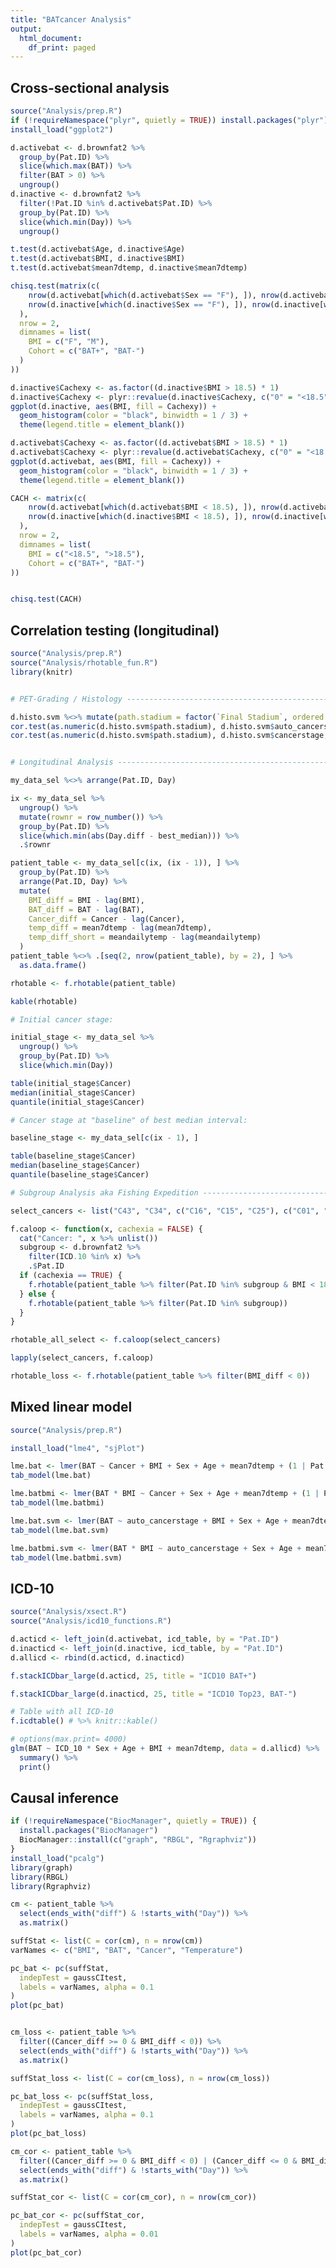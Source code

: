```yaml
---
title: "BATcancer Analysis"
output:
  html_document:
    df_print: paged
---
```


## Cross-sectional analysis

```r
source("Analysis/prep.R")
if (!requireNamespace("plyr", quietly = TRUE)) install.packages("plyr")
install_load("ggplot2")

d.activebat <- d.brownfat2 %>%
  group_by(Pat.ID) %>%
  slice(which.max(BAT)) %>%
  filter(BAT > 0) %>%
  ungroup()
d.inactive <- d.brownfat2 %>%
  filter(!Pat.ID %in% d.activebat$Pat.ID) %>%
  group_by(Pat.ID) %>%
  slice(which.min(Day)) %>%
  ungroup()

t.test(d.activebat$Age, d.inactive$Age)
t.test(d.activebat$BMI, d.inactive$BMI)
t.test(d.activebat$mean7dtemp, d.inactive$mean7dtemp)

chisq.test(matrix(c(
    nrow(d.activebat[which(d.activebat$Sex == "F"), ]), nrow(d.activebat[which(d.activebat$Sex == "M"), ]),
    nrow(d.inactive[which(d.inactive$Sex == "F"), ]), nrow(d.inactive[which(d.inactive$Sex == "M"), ])
  ),
  nrow = 2,
  dimnames = list(
    BMI = c("F", "M"),
    Cohort = c("BAT+", "BAT-")
  )
))

d.inactive$Cachexy <- as.factor((d.inactive$BMI > 18.5) * 1)
d.inactive$Cachexy <- plyr::revalue(d.inactive$Cachexy, c("0" = "<18.5", "1" = ">18.5"))
ggplot(d.inactive, aes(BMI, fill = Cachexy)) +
  geom_histogram(color = "black", binwidth = 1 / 3) +
  theme(legend.title = element_blank())

d.activebat$Cachexy <- as.factor((d.activebat$BMI > 18.5) * 1)
d.activebat$Cachexy <- plyr::revalue(d.activebat$Cachexy, c("0" = "<18.5", "1" = ">18.5"))
ggplot(d.activebat, aes(BMI, fill = Cachexy)) +
  geom_histogram(color = "black", binwidth = 1 / 3) +
  theme(legend.title = element_blank())

CACH <- matrix(c(
    nrow(d.activebat[which(d.activebat$BMI < 18.5), ]), nrow(d.activebat[which(d.activebat$BMI > 18.5), ]),
    nrow(d.inactive[which(d.inactive$BMI < 18.5), ]), nrow(d.inactive[which(d.inactive$BMI > 18.5), ])
  ),
  nrow = 2,
  dimnames = list(
    BMI = c("<18.5", ">18.5"),
    Cohort = c("BAT+", "BAT-")
))


chisq.test(CACH)
```

## Correlation testing (longitudinal)

```r
source("Analysis/prep.R")
source("Analysis/rhotable_fun.R")
library(knitr)


# PET-Grading / Histology -------------------------------------------------

d.histo.svm %<>% mutate(path.stadium = factor(`Final Stadium`, ordered = TRUE))
cor.test(as.numeric(d.histo.svm$path.stadium), d.histo.svm$auto_cancerstage, method = "spearman")
cor.test(as.numeric(d.histo.svm$path.stadium), d.histo.svm$cancerstage, method = "spearman")


# Longitudinal Analysis ---------------------------------------------------

my_data_sel %<>% arrange(Pat.ID, Day)

ix <- my_data_sel %>%
  ungroup() %>%
  mutate(rownr = row_number()) %>%
  group_by(Pat.ID) %>%
  slice(which.min(abs(Day.diff - best_median))) %>%
  .$rownr

patient_table <- my_data_sel[c(ix, (ix - 1)), ] %>%
  group_by(Pat.ID) %>%
  arrange(Pat.ID, Day) %>%
  mutate(
    BMI_diff = BMI - lag(BMI),
    BAT_diff = BAT - lag(BAT),
    Cancer_diff = Cancer - lag(Cancer),
    temp_diff = mean7dtemp - lag(mean7dtemp),
    temp_diff_short = meandailytemp - lag(meandailytemp)
  )
patient_table %<>% .[seq(2, nrow(patient_table), by = 2), ] %>%
  as.data.frame()

rhotable <- f.rhotable(patient_table)

kable(rhotable)

# Initial cancer stage:

initial_stage <- my_data_sel %>%
  ungroup() %>%
  group_by(Pat.ID) %>%
  slice(which.min(Day))

table(initial_stage$Cancer)
median(initial_stage$Cancer)
quantile(initial_stage$Cancer)

# Cancer stage at "baseline" of best median interval:

baseline_stage <- my_data_sel[c(ix - 1), ]

table(baseline_stage$Cancer)
median(baseline_stage$Cancer)
quantile(baseline_stage$Cancer)

# Subgroup Analysis aka Fishing Expedition --------------------------------

select_cancers <- list("C43", "C34", c("C16", "C15", "C25"), c("C01", "C04", "C09", "C10"))

f.caloop <- function(x, cachexia = FALSE) {
  cat("Cancer: ", x %>% unlist())
  subgroup <- d.brownfat2 %>%
    filter(ICD.10 %in% x) %>%
    .$Pat.ID
  if (cachexia == TRUE) {
    f.rhotable(patient_table %>% filter(Pat.ID %in% subgroup & BMI < 18.5))
  } else {
    f.rhotable(patient_table %>% filter(Pat.ID %in% subgroup))
  }
}

rhotable_all_select <- f.caloop(select_cancers)

lapply(select_cancers, f.caloop)

rhotable_loss <- f.rhotable(patient_table %>% filter(BMI_diff < 0))
```

## Mixed linear model

```r
source("Analysis/prep.R")

install_load("lme4", "sjPlot")

lme.bat <- lmer(BAT ~ Cancer + BMI + Sex + Age + mean7dtemp + (1 | Pat.ID), data = d.brownfat2)
tab_model(lme.bat)

lme.batbmi <- lmer(BAT * BMI ~ Cancer + Sex + Age + mean7dtemp + (1 | Pat.ID), data = d.brownfat2)
tab_model(lme.batbmi)

lme.bat.svm <- lmer(BAT ~ auto_cancerstage + BMI + Sex + Age + mean7dtemp + (1 | Pat.ID), data = d.brownfat2)
tab_model(lme.bat.svm)

lme.batbmi.svm <- lmer(BAT * BMI ~ auto_cancerstage + Sex + Age + mean7dtemp + (1 | Pat.ID), data = d.brownfat2)
tab_model(lme.batbmi.svm)
```

## ICD-10

```r
source("Analysis/xsect.R")
source("Analysis/icd10_functions.R")

d.acticd <- left_join(d.activebat, icd_table, by = "Pat.ID")
d.inacticd <- left_join(d.inactive, icd_table, by = "Pat.ID")
d.allicd <- rbind(d.acticd, d.inacticd)

f.stackICDbar_large(d.acticd, 25, title = "ICD10 BAT+")

f.stackICDbar_large(d.inacticd, 25, title = "ICD10 Top23, BAT-")

# Table with all ICD-10
f.icdtable() # %>% knitr::kable()

# options(max.print= 4000)
glm(BAT ~ ICD_10 * Sex + Age + BMI + mean7dtemp, data = d.allicd) %>%
  summary() %>%
  print()
```

## Causal inference

```r
if (!requireNamespace("BiocManager", quietly = TRUE)) {
  install.packages("BiocManager")
  BiocManager::install(c("graph", "RBGL", "Rgraphviz"))
}
install_load("pcalg")
library(graph)
library(RBGL)
library(Rgraphviz)

cm <- patient_table %>%
  select(ends_with("diff") & !starts_with("Day")) %>%
  as.matrix()

suffStat <- list(C = cor(cm), n = nrow(cm))
varNames <- c("BMI", "BAT", "Cancer", "Temperature")

pc_bat <- pc(suffStat,
  indepTest = gaussCItest,
  labels = varNames, alpha = 0.1
)
plot(pc_bat)


cm_loss <- patient_table %>%
  filter((Cancer_diff >= 0 & BMI_diff < 0)) %>%
  select(ends_with("diff") & !starts_with("Day")) %>%
  as.matrix()

suffStat_loss <- list(C = cor(cm_loss), n = nrow(cm_loss))

pc_bat_loss <- pc(suffStat_loss,
  indepTest = gaussCItest,
  labels = varNames, alpha = 0.1
)
plot(pc_bat_loss)

cm_cor <- patient_table %>%
  filter((Cancer_diff >= 0 & BMI_diff < 0) | (Cancer_diff <= 0 & BMI_diff > 0)) %>%
  select(ends_with("diff") & !starts_with("Day")) %>%
  as.matrix()

suffStat_cor <- list(C = cor(cm_cor), n = nrow(cm_cor))

pc_bat_cor <- pc(suffStat_cor,
  indepTest = gaussCItest,
  labels = varNames, alpha = 0.01
)
plot(pc_bat_cor)

```

